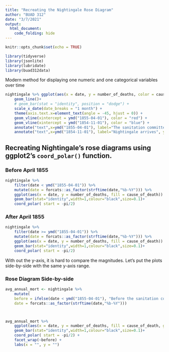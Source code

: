 ```yaml
---
title: "Recreating the Nightingale Rose Diagram"
author: "BUAD 312"
date: "3/7/2021"
output:
  html_document:
    code_folding: hide
---
```


```r
knitr::opts_chunk$set(echo = TRUE)
```

```r
library(tidyverse)
library(jsonlite)
library(lubridate)
library(buad312data)
```


Modern method for displaying one numeric and one categorical variables over time
```r
nightingale %>% ggplot(aes(x = date, y = number_of_deaths, color = cause_of_death)) +
    geom_line()+
    # geom_bar(stat = "identity", position = "dodge") +
    scale_x_date(date_breaks = "1 month") +
    theme(axis.text.x=element_text(angle = -45, hjust = 0)) +
    geom_vline(xintercept = ymd("1855-04-01"), color = "red") +
    geom_vline(xintercept = ymd("1854-11-01"), color = "blue") +
    annotate("text",x=ymd("1855-04-01"), label="The sanitation committee arrives", y=500, color = "red", vjust = -1, hjust = -0.05)+
    annotate("text",x=ymd("1854-11-01"), label="Nightingale arrives", y=500, color = "blue", vjust = -1, hjust = 1.1)
```


<!-- ```{r} -->
<!-- nightingale %>% ggplot(aes(x = date, y = number_of_deaths, fill = cause_of_death)) + -->
<!--     geom_bar(stat = "identity", position = "dodge") + -->
<!--     scale_x_date(date_breaks = "1 month") + -->
<!--     theme(axis.text.x=element_text(angle = -45, hjust = 0)) + -->
<!--     geom_vline(xintercept = ymd("1855-04-01"), color = "red") + -->
<!--     geom_vline(xintercept = ymd("1854-11-01"), color = "blue") + -->
<!--     annotate("text",x=ymd("1855-04-01"), label="The sanitation committee arrives", y=500, color = "red", vjust = -1, hjust = -0.05)+ -->
<!--     annotate("text",x=ymd("1854-11-01"), label="Nightingale arrives", y=500, color = "blue", vjust = -1, hjust = 1.1) -->
<!-- ``` -->


## Recreating Nightingale's rose diagrams using ggplot2's `coord_polar()` function.


### Before April 1855
```r
nightingale %>%
    filter(date < ymd("1855-04-01")) %>%
    mutate(date = forcats::as_factor(strftime(date,"%b-%Y"))) %>%  
    ggplot(aes(x = date, y = number_of_deaths, fill = cause_of_death)) +
    geom_bar(stat="identity",width=1,colour="black",size=0.1)+
    coord_polar( start = -pi/2)
```

### After April 1855
```r
nightingale %>%
    filter(date >= ymd("1855-04-01")) %>%
    mutate(date = forcats::as_factor(strftime(date,"%b-%Y"))) %>% 
    ggplot(aes(x = date, y = number_of_deaths, fill = cause_of_death)) +
    geom_bar(stat="identity",width=1,colour="black",size=0.1)+
    coord_polar( start = -pi/2)
```

With out the y-axis, it is hard to compare the magnitudes. Let's put the plots side-by-side with the same y-axis range.

### Rose Diagram Side-by-side
```r
avg_annual_mort <- nightingale %>%
    mutate(
    before = ifelse(date < ymd("1855-04-01"), "Before the sanitation committee arrived", "After the sanitation committee arrived"),
    date = forcats::as_factor(strftime(date,"%b-%Y")))



avg_annual_mort %>%
    ggplot(aes(x = date, y = number_of_deaths, fill = cause_of_death, group = before)) +
    geom_bar(stat="identity",width=1,colour="black",size=0.1)+
    coord_polar( start = -pi/2) +
    facet_wrap(~before) +
    labs(x = "", y = "")

```

